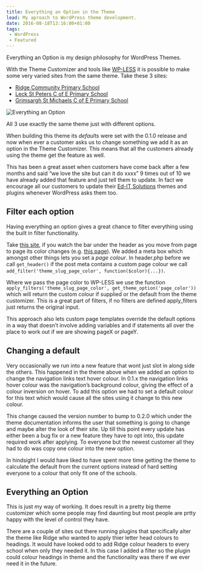 ```yaml
---
title: Everything an Option in the Theme
lead: My aproach to WordPress theme development.
date: 2016-08-18T13:16:00+01:00
tags:
 - WordPress
 - Featured
---
```

Everything an Option is my design philosophy for WordPress Themes.

With the Theme Customizer and tools like [WP-LESS](/2016/01/less-in-a-wordpress-theme) it is possible to make some very varied sites from the same theme. Take these 3 sites:

  - [Ridge Community Primary School](https://www.ridge.lancs.sch.uk/)
  - [Leck St Peters C of E Primary School](http://www.leck-st-peters.lancs.sch.uk/)
  - [Grimsargh St Michaels C of E Primary School](http://www.grimsargh-st-michaels.lancs.sch.uk/)

![Everything an Option](./everythinganoption.jpg)

All 3 use exactly the same theme just with different options.

When building this theme its _defaults_ were set with the 0.1.0 release and now when ever a customer asks us to change something we add it as an option in the Theme Customizer. This means that all the customers already using the theme get the feature as well.

This has been a great asset when customers have come back after a few months and said “we love the site but can it do xxxx” 9 times out of 10 we have already added that feature and just tell them to update. In fact we encourage all our customers to update their [Ed-IT Solutions](http://www.ed-itsolutions.com/) themes and plugins whenever WordPress asks them too.

## Filter each option

Having everything an option gives a great chance to filter everything using the built in filter functionality.

Take [this site](http://www.roylesbrook.lancs.sch.uk/), if you watch the bar under the header as you move from page to page its color changes (e.g. [this page](http://www.roylesbrook.lancs.sch.uk/23-2/information/accessibility-plan/)). We added a meta box which amongst other things lets you set a _page colour_. In header.php before we call `get_header()` if the post meta contains a custom page colour we call `add_filter('theme_slug_page_color', function($color){...})`.

Where we pass the page color to WP-LESS we use the function `apply_filters('theme_slug_page_color', get_theme_option('page_color'))` which will return the custom colour if supplied or the default from the theme customizer. This is a great part of filters, if no filters are defined apply_filters just returns the original input.

This approach also lets custom page templates override the default options in a way that doesn’t involve adding variables and if statements all over the place to work out if we are showing pageX or pageY.

## Changing a default

Very occasionally we run into a new feature that wont just slot in along side the others. This happened in the theme above when we added an option to change the navigation links text hover colour. In 0.1.x the navigation links hover colour was the navigation’s background colour, giving the effect of  a colour inversion on hover. To add this option we had to set a default colour for this text which would cause all the sites using it change to this new colour.

This change caused the version number to bump to 0.2.0 which under the theme documentation informs the user that something is going to change and maybe alter the look of their site. Up till this point every update has either been a bug fix or a new feature they have to opt into, this update required work after applying. To everyone but the newest customer all they had to do was copy one colour into the new option.

In hindsight I would have liked to have spent more time getting the theme to calculate the default from the current options instead of hard setting everyone to a colour that only fit one of the schools.

## Everything an Option

This is just my way of working. It does result in a pretty big theme customizer which some people may find daunting but most people are prtty happy with the level of control they have.

There are a couple of sites out there running plugins that specifically alter the theme like Ridge who wanted to apply thier letter head colours to headings. It would have looked odd to add Ridge colour headers to every school when only they needed it. In this case I added a filter so the plugin could colour headings in theme and the functionality was there if we ever need it in the future.

